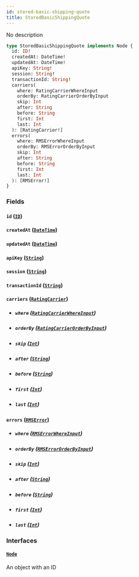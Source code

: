```yaml
---
id: stored-basic-shipping-quote
title: StoredBasicShippingQuote
---
```


No description

```graphql
type StoredBasicShippingQuote implements Node {
  id: ID!
  createdAt: DateTime!
  updatedAt: DateTime!
  apiKey: String!
  session: String!
  transactionId: String!
  carriers(
    where: RatingCarrierWhereInput
    orderBy: RatingCarrierOrderByInput
    skip: Int
    after: String
    before: String
    first: Int
    last: Int
  ): [RatingCarrier!]
  errors(
    where: RMSErrorWhereInput
    orderBy: RMSErrorOrderByInput
    skip: Int
    after: String
    before: String
    first: Int
    last: Int
  ): [RMSError!]
}
```

### Fields

#### `id` ([`ID`](../../rate-manager-service/scalars/id))

#### `createdAt` ([`DateTime`](../../rate-manager-service/scalars/date-time))

#### `updatedAt` ([`DateTime`](../../rate-manager-service/scalars/date-time))

#### `apiKey` ([`String`](../../rate-manager-service/scalars/string))

#### `session` ([`String`](../../rate-manager-service/scalars/string))

#### `transactionId` ([`String`](../../rate-manager-service/scalars/string))

#### `carriers` ([`RatingCarrier`](../../rate-manager-service/objects/rating-carrier))

- ##### `where` ([`RatingCarrierWhereInput`](../../rate-manager-service/inputs/rating-carrier-where-input))

- ##### `orderBy` ([`RatingCarrierOrderByInput`](../../rate-manager-service/enums/rating-carrier-order-by-input))

- ##### `skip` ([`Int`](../../rate-manager-service/scalars/int))

- ##### `after` ([`String`](../../rate-manager-service/scalars/string))

- ##### `before` ([`String`](../../rate-manager-service/scalars/string))

- ##### `first` ([`Int`](../../rate-manager-service/scalars/int))

- ##### `last` ([`Int`](../../rate-manager-service/scalars/int))

#### `errors` ([`RMSError`](../../rate-manager-service/objects/rmserror))

- ##### `where` ([`RMSErrorWhereInput`](../../rate-manager-service/inputs/rmserror-where-input))

- ##### `orderBy` ([`RMSErrorOrderByInput`](../../rate-manager-service/enums/rmserror-order-by-input))

- ##### `skip` ([`Int`](../../rate-manager-service/scalars/int))

- ##### `after` ([`String`](../../rate-manager-service/scalars/string))

- ##### `before` ([`String`](../../rate-manager-service/scalars/string))

- ##### `first` ([`Int`](../../rate-manager-service/scalars/int))

- ##### `last` ([`Int`](../../rate-manager-service/scalars/int))

### Interfaces

#### [`Node`](../../rate-manager-service/interfaces/node)

An object with an ID
